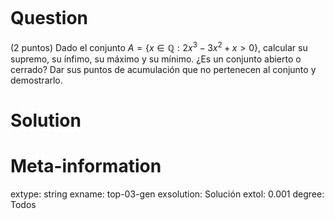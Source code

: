 ```r
```

Question
========
(2 puntos) Dado el conjunto $A=\left\{x\in\mathbb{Q}: 2x^3-3x^2+x>0\right\}$, calcular su supremo, su ínfimo, su máximo y su mínimo. ¿Es un conjunto abierto o cerrado? Dar sus puntos de acumulación que no pertenecen al conjunto y demostrarlo.

Solution
========


Meta-information
================
extype: string
exname: top-03-gen
exsolution: Solución
extol: 0.001
degree: Todos
